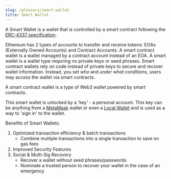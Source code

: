 ```yaml
---
slug: /glossary/smart-wallet
title: Smart Wallet
---
```


A Smart Wallet is a wallet that is controlled by a smart contract following the [ERC-4337 specification](https://eips.ethereum.org/EIPS/eip-4337).

Ethereum has 2 types of accounts to transfer and receive tokens: EOAs (Externally Owned Accounts) and Contract Accounts. A smart contract wallet is a wallet managed by a contract account 
instead of an EOA. A smart wallet is a wallet type requiring no private keys or seed phrases.
Smart contract wallets rely on code instead of private keys to secure and recover wallet information. 
Instead, you set _who_ and _under what conditions_, users may access the wallet via smart contracts. 

A smart contract wallet is a type of Web3 wallet powered by smart contracts.

This smart wallet is unlocked by a 'key' - a personal account. This key can be anything from a [MetaMask](/wallet/metamask) wallet or even a [Local Wallet](/wallet/local-wallet) and is used as a way to 'sign in' to the wallet.

Benefits of Smart Wallets:

1. Optimized transaction efficiency & batch transactions
    - Combine multiple transactions into a single transaction to save on gas fees 
2. Improved Security Features
3. Social & Multi-Sig Recovery
    - Recover a wallet without seed phrases/passwords
    - Nominate a trusted person to recover your wallet in the case of an emergency
